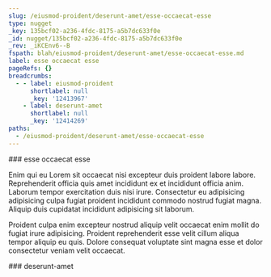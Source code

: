 ```yaml
---
slug: /eiusmod-proident/deserunt-amet/esse-occaecat-esse
type: nugget
_key: 135bcf02-a236-4fdc-8175-a5b7dc633f0e
_id: nugget/135bcf02-a236-4fdc-8175-a5b7dc633f0e
_rev: _iKCEnv6--B
fspath: blah/eiusmod-proident/deserunt-amet/esse-occaecat-esse.md
label: esse occaecat esse
pageRefs: {}
breadcrumbs:
  - - label: eiusmod-proident
      shortlabel: null
      _key: '12413967'
    - label: deserunt-amet
      shortlabel: null
      _key: '12414269'
paths:
  - /eiusmod-proident/deserunt-amet/esse-occaecat-esse
---
```


<NuggetArea>
<Nugget slug="/eiusmod-proident/deserunt-amet/esse-occaecat-esse" type="nugget" _key="135bcf02-a236-4fdc-8175-a5b7dc633f0e" _id="nugget/135bcf02-a236-4fdc-8175-a5b7dc633f0e" _rev="_iKCEnv6--B" fspath="blah/eiusmod-proident/deserunt-amet/esse-occaecat-esse.md" label="esse occaecat esse" paths="/eiusmod-proident/deserunt-amet/esse-occaecat-esse">
<NuggetBody>
### esse occaecat esse

Enim qui eu Lorem sit occaecat nisi excepteur duis proident labore labore. Reprehenderit officia quis amet incididunt ex et incididunt officia anim. Laborum tempor exercitation duis nisi irure. Consectetur eu adipisicing adipisicing culpa fugiat proident incididunt commodo nostrud fugiat magna. Aliquip duis cupidatat incididunt adipisicing sit laborum.

Proident culpa enim excepteur nostrud aliquip velit occaecat enim mollit do fugiat irure adipisicing. Proident reprehenderit esse velit cillum aliqua tempor aliquip eu quis. Dolore consequat voluptate sint magna esse et dolor consectetur veniam velit occaecat.

</NuggetBody>
<Breadcrumbs>
<Crumbs>
<Crumb _key="12413967" label="eiusmod-proident" /><Crumb _key="12414269" label="deserunt-amet" />
</Crumbs>
</Breadcrumbs>
</Nugget>

<NuggetsInbound>
</NuggetsInbound>
<NuggetsOutbound>
</NuggetsOutbound>
</NuggetArea>
<PassagesInbound>
<Passage direction="inbound" type="passage" _key="12414269" _id="passage/12414269" _rev="_iKCEnvm---" label="deserunt-amet" passage="deserunt-amet" fspath="blah/eiusmod-proident/deserunt-amet" paths="/eiusmod-proident/deserunt-amet" slug="/eiusmod-proident/deserunt-amet">
<NuggetBody>
### deserunt-amet

</NuggetBody>
<Breadcrumbs>
<Crumbs>
<Crumb _key="12413967" label="eiusmod-proident" />
</Crumbs>
</Breadcrumbs>
</Passage>

</PassagesInbound>
<PassagesOutbound>
</PassagesOutbound>